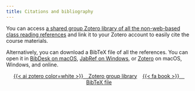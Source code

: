 ```yaml
---
title: Citations and bibliography
---
```


You can access [a shared group Zotero library of all the non-web-based class reading references](https://www.zotero.org/groups/evalsp25) and link it to your Zotero account to easily cite the course materials. 

Alternatively, you can download a BibTeX file of all the references. You can open it in [BibDesk on macOS](https://bibdesk.sourceforge.io/), [JabRef on Windows](https://www.jabref.org/), or [Zotero](https://www.zotero.org/) on macOS, Windows, and online.

<p class="buttons" style="text-align:center;">
<a class="btn btn-danger" target="_blank" href="https://www.zotero.org/groups/evalsp25">{{< ai zotero color=white >}}&emsp;Zotero group library</a> &ensp;
<a class="btn btn-danger" target="_blank" href="/files/bib/readings.bib" role="button">{{< fa book >}}&emsp;BibTeX file</a>
</p>
